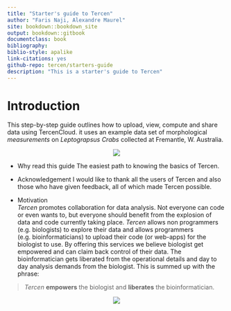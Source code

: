 ```yaml
---
title: "Starter's guide to Tercen"
author: "Faris Naji, Alexandre Maurel"
site: bookdown::bookdown_site
output: bookdown::gitbook
documentclass: book
bibliography: 
biblio-style: apalike
link-citations: yes
github-repo: tercen/starters-guide
description: "This is a starter's guide to Tercen"
---
```


# Introduction

This step-by-step guide outlines how to upload, view, compute and share data using TercenCloud.
it uses an example data set of morphological  _measurements_ on _Leptograpsus Crabs_ collected at Fremantle, W. Australia.

<center>![](images/tercen-guide.png)</center>

* Why read this guide
The easiest path to knowing the basics of Tercen.

* Acknowledgement
I would like to thank all the users of Tercen and also those who have given feedback, all of which made Tercen possible.

* Motivation  
_Tercen_  promotes collaboration for data analysis. Not everyone can code or even wants to,  but everyone should benefit from the explosion of data and code currently taking place.
_Tercen_ allows non programmers (e.g. biologists) to explore their data and allows programmers (e.g. bioinformaticians) to upload their code (or web-apps) for the biologist to use. By offering this services we believe biologist get empowered and can claim back control of their data. The bioinformatician gets liberated from the operational details and  day to day analysis demands from the biologist. This is summed up with the phrase:

> _Tercen_ __empowers__ the biologist and __liberates__ the bioinformatician.

<center>![](images/stairs.png)</center>






